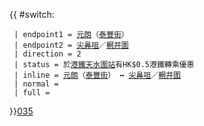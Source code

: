 {{ #switch: {{{format|}}}
  | endpoint1 = [[元朗]]（[[泰豐街]]）
  | endpoint2 = [[尖鼻咀]]／[[輞井圍]]
  | direction = 2
  | status = 於[[港鐵]][[天水圍站 (西鐵綫)|天水圍站]]有HK$0.5港鐵轉乘優惠
  | inline = [[元朗]]（[[泰豐街]]） ↔ [[尖鼻咀]]／[[輞井圍]]
  | normal =
  | full =
}}<noinclude>[[category:新界專線小巴路線模板|035]]</noinclude>